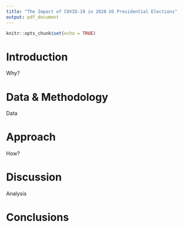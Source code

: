 ```yaml
---
title: "The Impact of COVID-19 in 2020 US Presidential Elections"
output: pdf_document
---
```


```r
knitr::opts_chunk$set(echo = TRUE)
```

# Introduction

Why?

# Data & Methodology

Data

# Approach

How?

# Discussion

Analysis

# Conclusions
